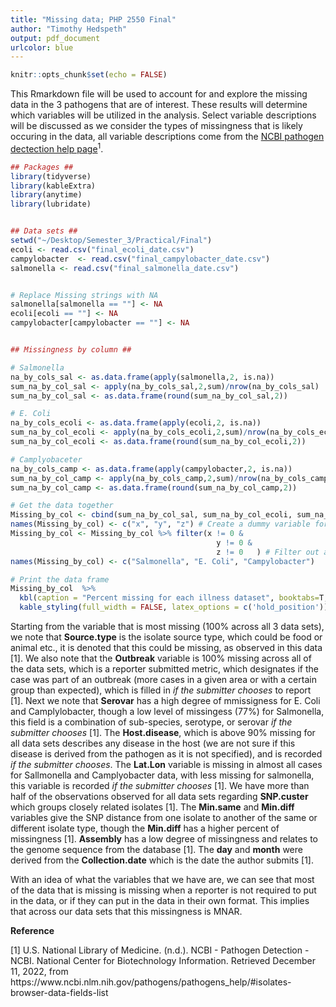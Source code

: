 ```yaml
---
title: "Missing data; PHP 2550 Final"
author: "Timothy Hedspeth"
output: pdf_document
urlcolor: blue  
---
```


```r
knitr::opts_chunk$set(echo = FALSE)
```

This Rmarkdown file will be used to account for and explore the missing data in the 3 pathogens that are of interest. These results will determine which variables will be utilized in the analysis. Select variable descriptions will be discussed as we consider the types of missingness that is likely occuring in the data, all variable descriptions come from the [NCBI pathogen dectection help page](https://www.ncbi.nlm.nih.gov/pathogens/pathogens_help/#isolates-browser-data-fields-list)$^1$.   

```r


## Packages ## 
library(tidyverse)
library(kableExtra)
library(anytime)
library(lubridate)


## Data sets ##
setwd("~/Desktop/Semester_3/Practical/Final") 
ecoli <- read.csv("final_ecoli_date.csv")
campylobacter  <- read.csv("final_campylobacter_date.csv")
salmonella <- read.csv("final_salmonella_date.csv")


# Replace Missing strings with NA 
salmonella[salmonella == ""] <- NA 
ecoli[ecoli == ""] <- NA
campylobacter[campylobacter == ""] <- NA 


## Missingness by column ## 

# Salmonella
na_by_cols_sal <- as.data.frame(apply(salmonella,2, is.na))
sum_na_by_col_sal <- apply(na_by_cols_sal,2,sum)/nrow(na_by_cols_sal)
sum_na_by_col_sal <- as.data.frame(round(sum_na_by_col_sal,2))

# E. Coli 
na_by_cols_ecoli <- as.data.frame(apply(ecoli,2, is.na))
sum_na_by_col_ecoli <- apply(na_by_cols_ecoli,2,sum)/nrow(na_by_cols_ecoli)
sum_na_by_col_ecoli <- as.data.frame(round(sum_na_by_col_ecoli,2))

# Camplyobaceter 
na_by_cols_camp <- as.data.frame(apply(campylobacter,2, is.na))
sum_na_by_col_camp <- apply(na_by_cols_camp,2,sum)/nrow(na_by_cols_camp)
sum_na_by_col_camp <- as.data.frame(round(sum_na_by_col_camp,2))

# Get the data together 
Missing_by_col <- cbind(sum_na_by_col_sal, sum_na_by_col_ecoli, sum_na_by_col_camp)
names(Missing_by_col) <- c("x", "y", "z") # Create a dummy variable for filtering 
Missing_by_col <- Missing_by_col %>% filter(x != 0 & 
                                              y != 0 & 
                                              z != 0   ) # Filter out all variables with no missing data 
names(Missing_by_col) <- c("Salmonella", "E. Coli", "Campylobacter")

# Print the data frame 
Missing_by_col  %>% 
  kbl(caption = "Percent missing for each illness dataset", booktabs=T, escape=F, align = "c") %>%
  kable_styling(full_width = FALSE, latex_options = c('hold_position'))

```


Starting from the variable that is most missing (100\% across all 3 data sets), we note that **Source.type** is the isolate source type, which could be food or animal etc., it is denoted that this could be missing, as observed in this data [1]. We also note that the **Outbreak** variable is 100\% missing across all of the data sets, which is a reporter submitted metric, which designates if the case was part of an outbreak (more cases in a given area or with a certain group than expected), which is filled in *if the submitter chooses* to report [1]. Next we note that **Serovar** has a high degree of mmissigness for E. Coli and Camplylobacter, though a low level of missingess (77\%) for Salmonella, this field is a combination of sub-species, serotype, or serovar *if the submitter chooses* [1]. The **Host.disease**, which is above 90\% missing for all data sets describes any disease in the host (we are not sure if this disease is derived from the pathogen as it is not specified), and is recorded *if the submitter chooses*. The **Lat.Lon** variable is missing in almost all cases for Sallmonella and Camplyobacter data, with less missing for salmonella, this variable is recorded *if the submitter chooses* [1]. We have more than half of the observations observed for all data sets regarding **SNP.custer** which groups closely related isolates [1]. The **Min.same** and **Min.diff** variables give the SNP distance from one isolate to another of the same or different isolate type, though the **Min.diff** has a higher percent of missingness [1]. **Assembly** has a low degree of missingness and relates to the genome sequence from the database [1]. The **day** and **month** were derived from the **Collection.date** which is the date the author submits [1].


With an idea of what the variables that we have are, we can see that most of the data that is missing is missing when a reporter is not required to put in the data, or if they can put in the data in their own format. This implies that across our data sets that this missingness is MNAR. 



**Reference**

[1] U.S. National Library of Medicine. (n.d.). NCBI - Pathogen Detection - NCBI. National Center for Biotechnology Information. Retrieved December 11, 2022, from https://www.ncbi.nlm.nih.gov/pathogens/pathogens_help/#isolates-browser-data-fields-list 
